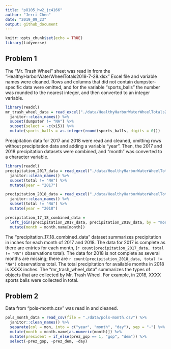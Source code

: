 ```yaml
---
title: "p8105_hw2_jc4166"
author: "Jerri Chen"
date: "2019_09_23"
output: github_document
---
```


```r
knitr::opts_chunk$set(echo = TRUE)
library(tidyverse)
```

## Problem 1

The "Mr. Trash Wheel" sheet was read in from the "HealthyHarborWaterWheelTotals2018-7-28.xlsx" Excel file and variable names were cleaned. Rows and columns that did not contain dumpster-specific data were omitted, and for the variable "sports_balls" the number was rounded to the nearest integer, and then converted to an integer variable.
```r
library(readxl)
mr_trash_wheel_data = read_excel("./data/HealthyHarborWaterWheelTotals2018-7-28.xlsx", sheet = "Mr. Trash Wheel") %>% 
  janitor::clean_names() %>%
  subset(dumpster != "NA") %>%
  subset(select = -c(x15)) %>%
  mutate(sports_balls = as.integer(round(sports_balls, digits = 0)))
```

Precipitation data for 2017 and 2018 were read and cleaned, omitting rows without precipitation data and adding a variable "year". Then, the 2017 and 2018 precipitation datasets were combined, and "month" was converted to a character variable.
```r
library(readxl)
precipitation_2017_data = read_excel("./data/HealthyHarborWaterWheelTotals2018-7-28.xlsx", sheet = "2017 Precipitation", range = "A2:B14") %>% 
  janitor::clean_names() %>%
  subset(total != "NA") %>%
  mutate(year = "2017")

precipitation_2018_data = read_excel("./data/HealthyHarborWaterWheelTotals2018-7-28.xlsx", sheet = "2018 Precipitation", range = "A2:B14") %>% 
  janitor::clean_names() %>%
  subset(total != "NA") %>%
  mutate(year = "2018")

precipitation_17_18_combined_data = 
  left_join(precipitation_2017_data, precipitation_2018_data, by = "month") %>%
  mutate(month = month.name[month])
```

The "precipitation_17_18_combined_data" dataset summarizes precipitation in inches for each month of 2017 and 2018. The data for 2017 is complete as there are entries for each month, (`r count(precipitation_2017_data, total != "NA")` observations total). The data for 2018 is not complete as several months are missing; there are `r count(precipitation_2018_data, total != "NA")` observations total. The total precipitation for available months in 2018 is XXXX inches. The "mr_trash_wheel_data" summarizes the types of objects that are collected by Mr. Trash Wheel. For example, in 2018, XXXX sports balls were collected in total.

## Problem 2
Data from "pols-month.csv" was read in and cleaned. 

```r
pols_month_data = read_csv(file = "./data/pols-month.csv") %>%
  janitor::clean_names() %>%
  separate(col = mon, into = c("year", "month", "day"), sep = "-") %>%
  mutate(month = month.name[as.numeric(month)]) %>% 
  mutate(president = if_else(prez_gop == 1, "gop", "dem")) %>% 
  select(-prez_gop, -prez_dem, -day)
```



